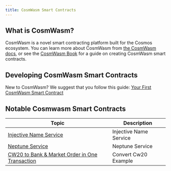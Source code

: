 ```yaml
---
title: CosmWasm Smart Contracts
---
```


## What is CosmWasm?

CosmWasm is a novel smart contracting platform built for the Cosmos ecosystem. You can learn more about CosmWasm from [the CosmWasm docs](https://cosmwasm.cosmos.network/), or see the [CosmWasm Book](https://book.cosmwasm.com/index.html) for a guide on creating CosmWasm smart contracts.

## Developing CosmWasm Smart Contracts

New to CosmWasm?
We suggest that you follow this guide: [Your First CosmWasm Smart Contract](./your-first-smart-contract.md)

## Notable Cosmwasm Smart Contracts

| Topic                                                                                      | Description            |
| ------------------------------------------------------------------------------------------ | ---------------------- |
| [Injective Name Service](injective-name-service.md)                                        | Injective Name Service |
| [Neptune Service](neptune-service.md)                                                      | Neptune Service        |
| [CW20 to Bank & Market Order in One Transaction](cw20-convert-market-order.md) | Convert Cw20 Example   |
